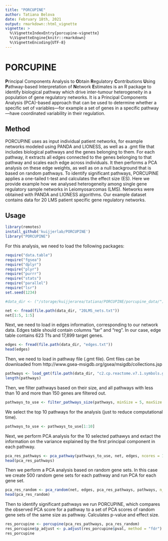 ```yaml
---
title: "PORCUPINE"
author: Tatiana Belova
date: February 18th, 2021
output: rmarkdown::html_vignette
vignette: >
  %\VignetteIndexEntry{porcupine-vignette}
  %\VignetteEngine{knitr::rmarkdown}
  %\VignetteEncoding{UTF-8}
---
```


# PORCUPINE
**P**rincipal Components Analysis to **O**btain **R**egulatory **C**ontributions **U**sing **P**athway-based Interpretation of **N**etwork **E**stimates is an R package to identify biological pathway which drive inter-tumour heterogeneity in a population of gene regulatory networks. It is a Principal Components Analysis (PCA)-based approach that can be used to determine whether a specific set of variables—for example a set of genes in a specific pathway—have coordinated variability in their regulation.

## Method
PORCUPINE uses as input individual patient networks, for example networks modeled using PANDA and LIONESS, as well as a .gmt file that includes biological pathways and the genes belonging to them. For each pathway, it extracts all edges connected to the genes belonging to that pathway and scales each edge across individuals. It then performs a PCA analysis on these edge weights, as well as on a null background that is based on random pathways. To identify significant pathways, PORCUPINE applies a one-tailed t-test and calculates the effect size (ES). 
Here we provide example how we analysed heterogeneity among single gene regulatory sample networks in Leiomyosarcomas (LMS). Networks were obtained with PANDA and LIONESS algorithms. Our example dataset contains data for 20 LMS patient specific gene regulatory networks. 

## Usage
```r
library(remotes)
install_github('kuijjerlab/PORCUPINE')
library("PORCUPINE")
```
For this analysis, we need to load the following packages:
```r
require("data.table")
require("fgsea")
require("dplyr")
require("plyr")
require("purrr")
require("stats")
require("parallel")
require("lsr")
set.seed(1234)
```

```r
#data_dir <- ("/storage/kuijjerarea/tatiana/PORCUPINE/porcupine_data/")
```

```r
net <- fread(file.path(data_dir, "20LMS_nets.txt"))
net[1:5, 1:5]

```

Next, we need to load in edges information, corresponding to our network data. Edges table should contain columns "tar" and "reg". In our case, edge table contains 623 Tfs and 17,899 target genes.

```r
edges <- fread(file.path(data_dir, "edges.txt"))
head(edges)
```
Then, we need to load in pathway file (.gmt file). Gmt files can be downloaded from http://www.gsea-msigdb.org/gsea/msigdb/collections.jsp

```r
pathways <- load_gmt(file.path(data_dir, "c2.cp.reactome.v7.1.symbols.gmt"))
length(pathways)
```
Then, we filter pathways based on their size, and all pathways with less than 10 and more than 150 genes are filtered out. 

```r
pathways_to_use <- filter_pathways_size(pathways, minSize = 5, maxSize = 150)
```
We select the top 10 pathways for the analysis (just to reduce computational time).
```r
pathways_to_use <- pathways_to_use[1:10]
```
Next, we perform PCA analysis for the 10 selected pathawys and extact the information on the variance explained by the first principal component in each pathway.

```r
pca_res_pathways <- pca_pathway(pathways_to_use, net, edges, ncores = 10, scale_data = TRUE)
head(pca_res_pathways)
```
Then we perform a PCA analysis based on random gene sets. In this case we create 500 random gene sets for each pathway and run PCA for each gene set.

```r
pca_res_random <- pca_random(net, edges, pca_res_pathways, pathways, n_perm = 500, ncores = 10, scale_data = TRUE)
head(pca_res_random)
```
Then to identify significant pathways we run PORCUPINE, which compares the observed PCA score for a pathway to a set of PCA scores of random gene sets of the same size as pathway. Calculates p-value and effect size.
```r
res_porcupine <- porcupine(pca_res_pathways, pca_res_random)
res_porcupine$p_adjust <- p.adjust(res_porcupine$pval, method = "fdr")
res_porcupine
```
